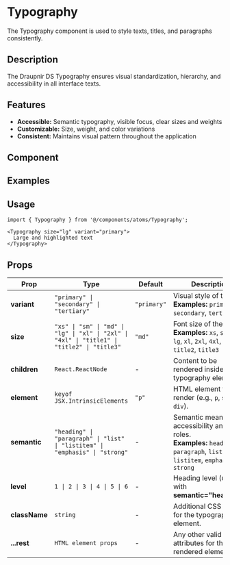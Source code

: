 
<Meta of={TypographyStories} />

# Typography

The Typography component is used to style texts, titles, and paragraphs consistently.

## Description
The Draupnir DS Typography ensures visual standardization, hierarchy, and accessibility in all interface texts.

## Features
- **Accessible:** Semantic typography, visible focus, clear sizes and weights
- **Customizable:** Size, weight, and color variations
- **Consistent:** Maintains visual pattern throughout the application

## Component
<Primary />
<Controls />

## Examples
<Canvas>
  <Story of={TypographyStories.Primary} />
  <Story of={TypographyStories.TextHeadingH1} />
  <Story of={TypographyStories.TextHeadingH2} />
  <Story of={TypographyStories.TextHeadingH3} />
</Canvas>

## Usage

```tsx
import { Typography } from '@/components/atoms/Typography';

<Typography size="lg" variant="primary">
  Large and highlighted text
</Typography>
```

## Props

<table style={{ width: '100%', borderCollapse: 'collapse', margin: '1.5rem 0' }}>
  <thead>
    <tr style={{ background: '#f7f7fa' }}>
      <th style={{ textAlign: 'left', padding: '8px' }}>Prop</th>
      <th style={{ textAlign: 'left', padding: '8px' }}>Type</th>
      <th style={{ textAlign: 'left', padding: '8px' }}>Default</th>
      <th style={{ textAlign: 'left', padding: '8px' }}>Description</th>
    </tr>
  </thead>
  <tbody>
    <tr>
      <td><b>variant</b></td>
      <td><code>"primary" | "secondary" | "tertiary"</code></td>
      <td><code>"primary"</code></td>
      <td>Visual style of the text.<br/><b>Examples:</b> <code>primary</code>, <code>secondary</code>, <code>tertiary</code></td>
    </tr>
    <tr>
      <td><b>size</b></td>
      <td><code>"xs" | "sm" | "md" | "lg" | "xl" | "2xl" | "4xl" | "title1" | "title2" | "title3"</code></td>
      <td><code>"md"</code></td>
      <td>Font size of the text.<br/><b>Examples:</b> <code>xs</code>, <code>sm</code>, <code>md</code>, <code>lg</code>, <code>xl</code>, <code>2xl</code>, <code>4xl</code>, <code>title1</code>, <code>title2</code>, <code>title3</code></td>
    </tr>
    <tr>
      <td><b>children</b></td>
      <td><code>React.ReactNode</code></td>
      <td>-</td>
      <td>Content to be rendered inside the typography element.</td>
    </tr>
    <tr>
      <td><b>element</b></td>
      <td><code>keyof JSX.IntrinsicElements</code></td>
      <td><code>"p"</code></td>
      <td>HTML element to render (e.g., <code>p</code>, <code>span</code>, <code>div</code>).</td>
    </tr>
    <tr>
      <td><b>semantic</b></td>
      <td><code>"heading" | "paragraph" | "list" | "listitem" | "emphasis" | "strong"</code></td>
      <td>-</td>
      <td>Semantic meaning for accessibility and ARIA roles.<br/><b>Examples:</b> <code>heading</code>, <code>paragraph</code>, <code>list</code>, <code>listitem</code>, <code>emphasis</code>, <code>strong</code></td>
    </tr>
    <tr>
      <td><b>level</b></td>
      <td><code>1 | 2 | 3 | 4 | 5 | 6</code></td>
      <td>-</td>
      <td>Heading level (used with <b>semantic="heading"</b>).</td>
    </tr>
    <tr>
      <td><b>className</b></td>
      <td><code>string</code></td>
      <td>-</td>
      <td>Additional CSS classes for the typography element.</td>
    </tr>
    <tr>
      <td><b>...rest</b></td>
      <td><code>HTML element props</code></td>
      <td>-</td>
      <td>Any other valid HTML attributes for the rendered element.</td>
    </tr>
  </tbody>
</table>
